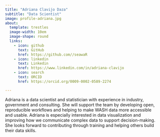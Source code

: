 ```yaml
---
title: "Adriana Clavijo Daza"
subtitle: "Data Scientist"
image: profile-adriana.jpg
about:
  template: trestles
  image-width: 10em
  image-shape: round
  links:
    - icon: github
      text: GitHub
      href: https://github.com//seawaR
    - icon: linkedin
      text: Linkedin
      href: https://www.linkedin.com/in/adriana-clavijo
    - icon: search
      text: ORCID
      href: https://orcid.org/0009-0002-0589-2274

---
```


Adriana is a data scientist and statistician with experience in industry, government and consulting. She will support the team by developing open, reproducible workflows and helping to make WASH data more accessible and usable. Adriana is especially interested in data visualization and improving how we communicate complex data to support decision-making. She looks forward to contributing through training and helping others build their data skills.
